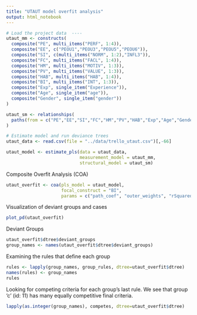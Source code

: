 ```yaml
---
title: "UTAUT model overfit analysis"
output: html_notebook
---
```


```r
# Load the project data  ----
utaut_mm <- constructs(
  composite("PE", multi_items("PERF", 1:4)),
  composite("EE", c("PEOU1","PEOU3","PEOU5","PEOU6")),
  composite("SI", c(multi_items("NORM", 1:2),"INFL3")),
  composite("FC", multi_items("FACL", 1:4)),
  composite("HM", multi_items("MOTIV", 1:3)),
  composite("PV", multi_items("VALUE", 1:3)),
  composite("HAB", multi_items("HAB", 1:4)),
  composite("BI", multi_items("INT", 1:3)),
  composite("Exp", single_item("Experience")),
  composite("Age", single_item("age")),
  composite("Gender", single_item("gender"))
)

utaut_sm <- relationships(
  paths(from = c("PE","EE","SI","FC","HM","PV","HAB","Exp","Age","Gender"), to = "BI")
)

# Estimate model and run deviance trees
utaut_data <- read.csv(file = "../data/trello_utaut.csv")[,-66]

utaut_model <- estimate_pls(data = utaut_data,
                            measurement_model = utaut_mm,
                            structural_model = utaut_sm)
```

Composite Overfit Analysis (COA)
```r
utaut_overfit <- coa(pls_model = utaut_model, 
                     focal_construct = "BI",
                     params = c("path_coef", "outer_weights", "rSquared"))
```

Visualization of deviant groups and cases
```r
plot_pd(utaut_overfit)
```
Deviant Groups
```r
utaut_overfit$dtree$deviant_groups
group_names <- names(utaut_overfit$dtree$deviant_groups)
```
Examining the rules that define each group
```r
rules <- lapply(group_names, group_rules, dtree=utaut_overfit$dtree)
names(rules) <- group_names
rules
```

Looking for competing criteria for each group's last rule. We see that group 'c' (id: 11) has many equally competitive final criteria.

```r
lapply(as.integer(group_names), competes, dtree=utaut_overfit$dtree)
```

